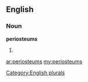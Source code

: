 ==English==

===Noun===
'''periosteums'''

# {{plural of|[[periosteum]]}}

[[Category:English plurals]]

[[ar:periosteums]]
[[my:periosteums]]